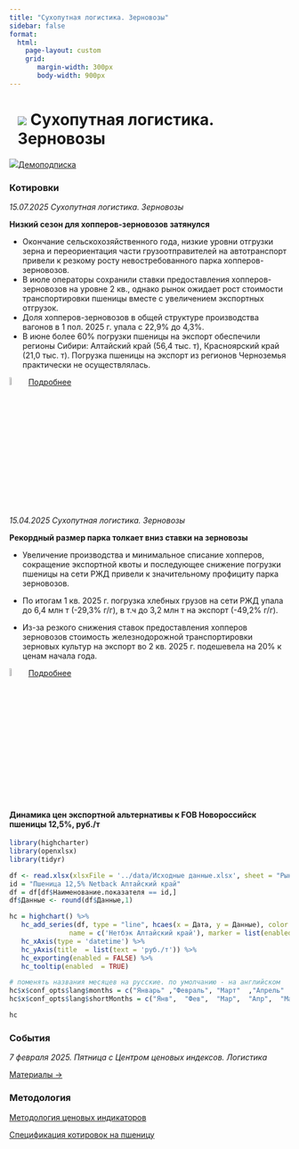 ```yaml
---
title: "Сухопутная логистика. Зерновозы"
sidebar: false
format: 
  html:
    page-layout: custom
    grid:
       margin-width: 300px
       body-width: 900px
---
```


# ![](../images/icon-trolley.svg) Сухопутная логистика. Зерновозы {.my-custom-class style="margin-left:3%;"}

![](../images/icon-subscription.svg)[Демоподписка](../demo-subscription.qmd)

::::: {.grid style="margin-left:0%"}
::: {.g-col-12 .g-col-sm-12 .g-col-xs-12 .g-col-xl-6 .g-col-md-6 .g-col-lg-6}
### Котировки

*15.07.2025 Сухопутная логистика. Зерновозы*

**Низкий сезон для хопперов-зерновозов затянулся**

-   Окончание сельскохозяйственного года, низкие уровни отгрузки зерна и переориентация части грузоотправителей на автотранспорт привели к резкому росту невостребованного парка хопперов-зерновозов.
-   В июле операторы сохранили ставки предоставления хопперов-зерновозов на уровне 2 кв., однако рынок ожидает рост стоимости транспортировки пшеницы вместе с увеличением экспортных отгрузок.
-   Доля хопперов-зерновозов в общей структуре производства вагонов в 1 пол. 2025 г. упала с 22,9% до 4,3%.
-   В июне более 60% погрузки пшеницы на экспорт обеспечили регионы Сибири: Алтайский край (56,4 тыс. т), Красноярский край (21,0 тыс. т). Погрузка пшеницы на экспорт из регионов Черноземья практически не осуществлялась.

![](../images/icon-locker.svg){width="6%"} [Подробнее](../demo-subscription.qmd)


*15.04.2025 Сухопутная логистика. Зерновозы*

**Рекордный размер парка толкает вниз ставки на зерновозы**

-   Увеличение производства и минимальное списание хопперов, сокращение экспортной квоты и последующее снижение погрузки пшеницы на сети РЖД привели к значительному профициту парка зерновозов.

-   По итогам 1 кв. 2025 г. погрузка хлебных грузов на сети РЖД упала до 6,4 млн т (-29,3% г/г), в т.ч до 3,2 млн т на экспорт (-49,2% г/г).

-   Из-за резкого снижения ставок предоставления хопперов зерновозов стоимость железнодорожной транспортировки зерновых культур на экспорт во 2 кв. 2025 г. подешевела на 20% к ценам начала года.

![](../images/icon-locker.svg){width="6%"} [Подробнее](../demo-subscription.qmd)
:::

::: {.g-col-12 .g-col-sm-12 .g-col-xs-12 .g-col-xl-6 .g-col-md-6 .g-col-lg-6}
#### Динамика цен экспортной альтернативы к FOB Новороссийск пшеницы 12,5%, руб./т

```r

library(highcharter)
library(openxlsx)
library(tidyr)

df <- read.xlsx(xlsxFile = '../data/Исходные данные.xlsx', sheet = "Рынки", detectDates = TRUE)
id = "Пшеница 12,5% Netback Алтайский край"
df = df[df$Наименование.показателя == id,]
df$Данные <- round(df$Данные,1)

hc = highchart() %>%
   hc_add_series(df, type = "line", hcaes(x = Дата, y = Данные), color = c("#1A4AFC"),
               name = c('Нетбэк Алтайский край'), marker = list(enabled = FALSE)) %>%
   hc_xAxis(type = 'datetime') %>%
   hc_yAxis(title  = list(text = 'руб./т')) %>%
   hc_exporting(enabled = FALSE) %>%
   hc_tooltip(enabled  = TRUE)

# поменять названия месяцев на русские. по умолчанию - на английском
hc$x$conf_opts$lang$months = c("Январь"	,"Февраль",	"Март"	,"Апрель"	,"Май",	"Июнь", "Июль",	"Август",	"Сентябрь",	"Октябрь",	"Ноябрь",	"Декабрь")
hc$x$conf_opts$lang$shortMonths = c("Янв", 	"Фев",	"Мар",	"Апр",	"Май",	"Июн",	"Июл",	"Авг",	"Сен",	"Окт",	"Ноя",	"Дек")

hc

```

### События

*7 февраля 2025. Пятница с Центром ценовых индексов. Логистика*

[Материалы →](../events/2025-02-07-logistics.qmd)
:::
:::::

::::: {.grid style="margin-left:0%"}
::: {.g-col-12 .g-col-sm-12 .g-col-xs-12 .g-col-xl-4 .g-col-md-6 .g-col-lg-6}
### Методология

[Методология ценовых индикаторов](../methodology/methodology-benchmark-pbc.qmd)

[Спецификация котировок на пшеницу](../methodology/specs-wheat.qmd)
:::

::: {.g-col-12 .g-col-sm-12 .g-col-xs-12 .g-col-xl-4 .g-col-md-6 .g-col-lg-6}
:::
:::::

